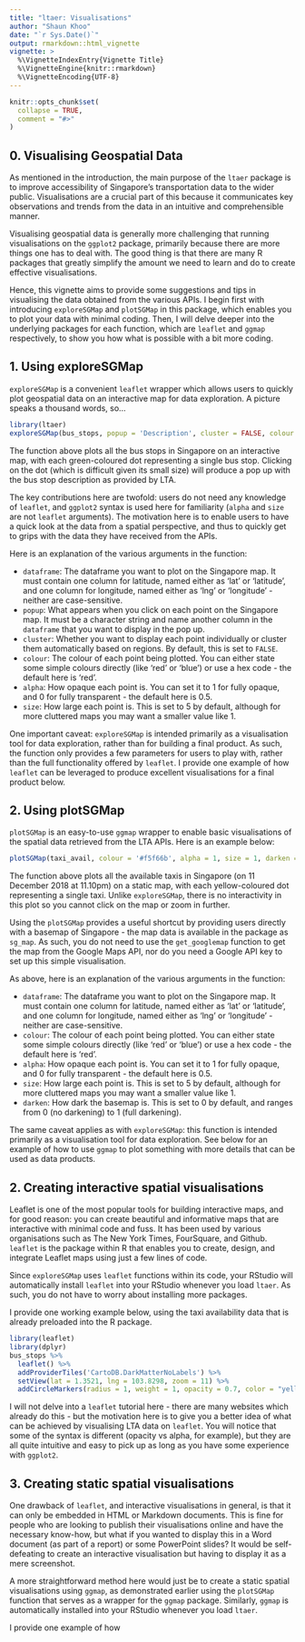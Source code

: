 ```yaml
---
title: "ltaer: Visualisations"
author: "Shaun Khoo"
date: "`r Sys.Date()`"
output: rmarkdown::html_vignette
vignette: >
  %\VignetteIndexEntry{Vignette Title}
  %\VignetteEngine{knitr::rmarkdown}
  %\VignetteEncoding{UTF-8}
---
```


```r
knitr::opts_chunk$set(
  collapse = TRUE,
  comment = "#>"
)
```

## 0. Visualising Geospatial Data

As mentioned in the introduction, the main purpose of the `ltaer` package is to improve accessibility of Singapore's transportation data to the wider public. Visualisations are a crucial part of this because it communicates key observations and trends from the data in an intuitive and comprehensible manner. 

Visualising geospatial data is generally more challenging that running visualisations on the `ggplot2` package, primarily because there are more things one has to deal with. The good thing is that there are many R packages that greatly simplify the amount we need to learn and do to create effective visualisations.

Hence, this vignette aims to provide some suggestions and tips in visualising the data obtained from the various APIs. I begin first with introducing `exploreSGMap` and `plotSGMap` in this package, which enables you to plot your data with minimal coding. Then, I will delve deeper into the underlying packages for each function, which are `leaflet` and `ggmap` respectively, to show you how what is possible with a bit more coding.

## 1. Using exploreSGMap

`exploreSGMap` is a convenient `leaflet` wrapper which allows users to quickly plot geospatial data on an interactive map for data exploration. A picture speaks a thousand words, so...

``` r
library(ltaer)
exploreSGMap(bus_stops, popup = 'Description', cluster = FALSE, colour = 'green', alpha = 1, size = 1)
```

The function above plots all the bus stops in Singapore on an interactive map, with each green-coloured dot representing a single bus stop. Clicking on the dot (which is difficult given its small size)  will produce a pop up with the bus stop description as provided by LTA.

The key contributions here are twofold: users do not need any knowledge of `leaflet`, and `ggplot2` syntax is used here for familiarity (`alpha` and `size` are not `leaflet` arguments). The motivation here is to enable users to have a quick look at the data from a spatial perspective, and thus to quickly get to grips with the data they have received from the APIs.

Here is an explanation of the various arguments in the function:

* `dataframe`: The dataframe you want to plot on the Singapore map. It must contain one column for latitude, named either as 'lat' or 'latitude', and one column for longitude, named either as 'lng' or 'longitude' - neither are case-sensitive. 
* `popup`: What appears when you click on each point on the Singapore map. It must be a character string and name another column in the `dataframe` that you want to display in the pop up.
* `cluster`: Whether you want to display each point individually or cluster them automatically based on regions. By default, this is set to `FALSE`.
* `colour`: The colour of each point being plotted. You can either state some simple colours directly (like 'red' or 'blue') or use a hex code - the default here is 'red'.
* `alpha`: How opaque each point is. You can set it to 1 for fully opaque, and 0 for fully transparent - the default here is 0.5.
* `size`: How large each point is. This is set to 5 by default, although for more cluttered maps you may want a smaller value like 1.

One important caveat: `exploreSGMap` is intended primarily as a visualisation tool for data exploration, rather than for building a final product. As such, the function only provides a few parameters for users to play with, rather than the full functionality offered by `leaflet`. I provide one example of how `leaflet` can be leveraged to produce excellent visualisations for a final product below.

## 2. Using plotSGMap

`plotSGMap` is an easy-to-use `ggmap` wrapper to enable basic visualisations of the spatial data retrieved from the LTA APIs. Here is an example below: 

```r
plotSGMap(taxi_avail, colour = '#f5f66b', alpha = 1, size = 1, darken = 0.5)
```

The function above plots all the available taxis in Singapore (on 11 December 2018 at 11.10pm) on a static map, with each yellow-coloured dot representing a single taxi. Unlike `exploreSGMap`, there is no interactivity in this plot so you cannot click on the map or zoom in further.

Using the `plotSGMap` provides a useful shortcut by providing users directly with a basemap of Singapore - the map data is available in the package as `sg_map`. As such, you do not need to use the `get_googlemap` function to get the map from the Google Maps API, nor do you need a Google API key to set up this simple visualisation.

As above, here is an explanation of the various arguments in the function:

* `dataframe`: The dataframe you want to plot on the Singapore map. It must contain one column for latitude, named either as 'lat' or 'latitude', and one column for longitude, named either as 'lng' or 'longitude' - neither are case-sensitive. 
* `colour`: The colour of each point being plotted. You can either state some simple colours directly (like 'red' or 'blue') or use a hex code - the default here is 'red'.
* `alpha`: How opaque each point is. You can set it to 1 for fully opaque, and 0 for fully transparent - the default here is 0.5.
* `size`: How large each point is. This is set to 5 by default, although for more cluttered maps you may want a smaller value like 1.
* `darken`: How dark the basemap is. This is set to 0 by default, and ranges from 0 (no darkening) to 1 (full darkening).

The same caveat applies as with `exploreSGMap`: this function is intended primarily as a visualisation tool for data exploration. See below for an example of how to use `ggmap` to plot something with more details that can be used as data products.

## 2. Creating interactive spatial visualisations

Leaflet is one of the most popular tools for building interactive maps, and for good reason: you can create beautiful and informative maps that are interactive with minimal code and fuss. It has been used by various organisations such as The New York Times, FourSquare, and Github. `leaflet` is the package within R that enables you to create, design, and integrate Leaflet maps using just a few lines of code.

Since `exploreSGMap` uses `leaflet` functions within its code, your RStudio will automatically install `leaflet` into your RStudio whenever you load `ltaer`. As such, you do not have to worry about installing more packages.

I provide one working example below, using the taxi availability data that is already preloaded into the R package.

```r
library(leaflet)
library(dplyr)
bus_stops %>%
  leaflet() %>%
  addProviderTiles('CartoDB.DarkMatterNoLabels') %>%
  setView(lat = 1.3521, lng = 103.8298, zoom = 11) %>%
  addCircleMarkers(radius = 1, weight = 1, opacity = 0.7, color = "yellow")
```

I will not delve into a `leaflet` tutorial here - there are many websites which already do this - but the motivation here is to give you a better idea of what can be achieved by visualising LTA data on `leaflet`. You will notice that some of the syntax is different (opacity vs alpha, for example), but they are all quite intuitive and easy to pick up as long as you have some experience with `ggplot2`.

## 3. Creating static spatial visualisations

One drawback of `leaflet`, and interactive visualisations in general, is that it can only be embedded in HTML or Markdown documents. This is fine for people who are looking to publish their visualisations online and have the necessary know-how, but what if you wanted to display this in a Word document (as part of a report) or some PowerPoint slides? It would be self-defeating to create an interactive visualisation but having to display it as a mere screenshot.

A more straightforward method here would just be to create a static spatial visualisations using `ggmap`, as demonstrated earlier using the `plotSGMap` function that serves as a wrapper for the `ggmap` package. Similarly, `ggmap` is automatically installed into your RStudio whenever you load `ltaer`.

I provide one example of how 

```r
```






